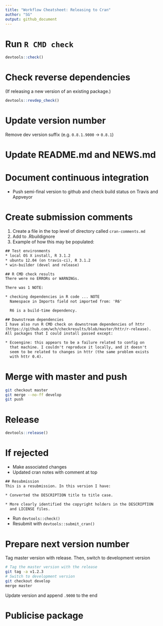```yaml
---
title: "Workflow Cheatsheet: Releasing to Cran"
author: "SG"
output: github_document
---
```

# Run `R CMD check`

```r
devtools::check()
```

# Check reverse dependencies

(If releasing a new version of an existing package.)

```r
devtools::revdep_check()
```

# Update version number

Remove dev version suffix (e.g. `0.8.1.9000` -> `0.8.1`)

# Update README.md and NEWS.md

# Document continuous integration

* Push semi-final version to github and check build status on Travis and 
Appveyor

# Create submission comments

1. Create a file in the top level of directory called `cran-comments.md`
2. Add to .Rbuildignore
3. Example of how this may be populated:

```txt
## Test environments
* local OS X install, R 3.1.2
* ubuntu 12.04 (on travis-ci), R 3.1.2
* win-builder (devel and release)

## R CMD check results
There were no ERRORs or WARNINGs. 

There was 1 NOTE:

* checking dependencies in R code ... NOTE
  Namespace in Imports field not imported from: 'R6'

  R6 is a build-time dependency.

## Downstream dependencies
I have also run R CMD check on downstream dependencies of httr 
(https://github.com/wch/checkresults/blob/master/httr/r-release). 
All packages that I could install passed except:

* Ecoengine: this appears to be a failure related to config on 
  that machine. I couldn't reproduce it locally, and it doesn't 
  seem to be related to changes in httr (the same problem exists 
  with httr 0.4).
```

# Merge with master and push

```bash
git checkout master
git merge --no-ff develop
git push
```

# Release

```r
devtools::release()
```

# If rejected

* Make associated changes
* Updated cran notes with comment at top

```txt
## Resubmission
This is a resubmission. In this version I have:

* Converted the DESCRIPTION title to title case.

* More clearly identified the copyright holders in the DESCRIPTION
  and LICENSE files.
```

* Run `devtools::check()`
* Resubmit with `devtools::submit_cran()`

# Prepare next version number

Tag master version with release. Then, switch to development version

```bash
# Tag the master version with the release
git tag -a v1.2.3
# Switch to development version
git checkout develop
merge master
```

Update version and append `.9000` to the end

# Publicise package

